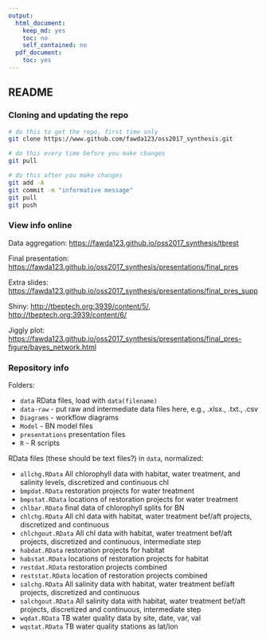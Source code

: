 ```yaml
---
output:
  html_document:
    keep_md: yes
    toc: no
    self_contained: no
  pdf_document:
    toc: yes
---
```


## README

### Cloning and updating the repo

```bash
# do this to get the repo, first time only
git clone https://www.github.com/fawda123/oss2017_synthesis.git

# do this every time before you make changes
git pull

# do this after you make changes
git add -A
git commit -m "informative message"
git pull
git push
```
### View info online

Data aggregation: <https://fawda123.github.io/oss2017_synthesis/tbrest>

Final presentation: <https://fawda123.github.io/oss2017_synthesis/presentations/final_pres>

Extra slides: <https://fawda123.github.io/oss2017_synthesis/presentations/final_pres_supp>

Shiny: <http://tbeptech.org:3939/content/5/>, <http://tbeptech.org:3939/content/6/>

Jiggly plot: <https://fawda123.github.io/oss2017_synthesis/presentations/final_pres-figure/bayes_network.html>

### Repository info

Folders:

* `data` RData files, load with `data(filename)`
* `data-raw` - put raw and intermediate data files here, e.g., .xlsx., .txt., .csv
* `Diagrams` - workflow diagrams
* `Model` - BN model files
* `presentations` presentation files
* `R` - R scripts

RData files (these should be text files?) in `data`, normalized:

* `allchg.RData` All chlorophyll data with habitat, water treatment, and salinity levels, discretized and continuous chl
* `bmpdat.RData` restoration projects for water treatment
* `bmpstat.RData` locations of restoration projects for water treatment
* `chlbar.RData` final data of chlorophyll splits for BN
* `chlchg.RData` All chl data with habitat, water treatment bef/aft projects, discretized and continuous
* `chlchgout.RData` All chl data with habitat, water treatment bef/aft projects, discretized and continuous, intermediate step
* `habdat.RData` restoration projects for habitat
* `habstat.RData` locations of restoration projects for habitat
* `restdat.RData` restoration projects combined
* `reststat.RData` location of restoration projects combined
* `salchg.RData` All salinity data with habitat, water treatment bef/aft projects, discretized and continuous
* `salchgout.RData` All salinity data with habitat, water treatment bef/aft projects, discretized and continuous, intermediate step
* `wqdat.RData` TB water quality data by site, date, var, val
* `wqstat.RData` TB water quality stations as lat/lon
